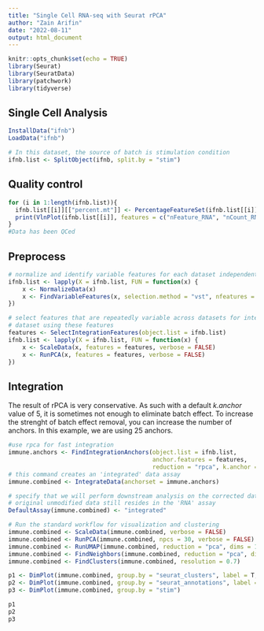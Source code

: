 ---
title: "Single Cell RNA-seq with Seurat rPCA"
author: "Zain Arifin"
date: "2022-08-11"
output: html_document
---


```{r setup, include=FALSE}
knitr::opts_chunk$set(echo = TRUE)
library(Seurat)
library(SeuratData)
library(patchwork)
library(tidyverse)
```

## Single Cell Analysis

```{r load-data, warning=F}
InstallData("ifnb")
LoadData("ifnb")

# In this dataset, the source of batch is stimulation condition
ifnb.list <- SplitObject(ifnb, split.by = "stim")
```

## Quality control

```{r}
for (i in 1:length(ifnb.list)){
  ifnb.list[[i]][["percent.mt"]] <- PercentageFeatureSet(ifnb.list[[i]], pattern = "^MT-")
  print(VlnPlot(ifnb.list[[i]], features = c("nFeature_RNA", "nCount_RNA", "percent.mt"), ncol = 3))
}
#Data has been QCed
```

## Preprocess

```{r}
# normalize and identify variable features for each dataset independently
ifnb.list <- lapply(X = ifnb.list, FUN = function(x) {
    x <- NormalizeData(x)
    x <- FindVariableFeatures(x, selection.method = "vst", nfeatures = 3000)
})

# select features that are repeatedly variable across datasets for integration run PCA on each
# dataset using these features
features <- SelectIntegrationFeatures(object.list = ifnb.list)
ifnb.list <- lapply(X = ifnb.list, FUN = function(x) {
    x <- ScaleData(x, features = features, verbose = FALSE)
    x <- RunPCA(x, features = features, verbose = FALSE)
})
```

## Integration

The result of rPCA is very conservative. As such with a default *k.anchor* value of 5, it is sometimes not enough to eliminate batch effect. To increase the strenght of batch effect removal, you can increase the number of anchors. In this example, we are using 25 anchors.

```{r}
#use rpca for fast integration
immune.anchors <- FindIntegrationAnchors(object.list = ifnb.list, 
                                         anchor.features = features, 
                                         reduction = "rpca", k.anchor = 25)
# this command creates an 'integrated' data assay
immune.combined <- IntegrateData(anchorset = immune.anchors)

# specify that we will perform downstream analysis on the corrected data note that the
# original unmodified data still resides in the 'RNA' assay
DefaultAssay(immune.combined) <- "integrated"

# Run the standard workflow for visualization and clustering
immune.combined <- ScaleData(immune.combined, verbose = FALSE)
immune.combined <- RunPCA(immune.combined, npcs = 30, verbose = FALSE)
immune.combined <- RunUMAP(immune.combined, reduction = "pca", dims = 1:30)
immune.combined <- FindNeighbors(immune.combined, reduction = "pca", dims = 1:30)
immune.combined <- FindClusters(immune.combined, resolution = 0.7)
```

```{r viz}
p1 <- DimPlot(immune.combined, group.by = "seurat_clusters", label = T, repel = T)
p2 <- DimPlot(immune.combined, group.by = "seurat_annotations", label = T, repel = T)
p3 <- DimPlot(immune.combined, group.by = "stim")

p1
p2
p3
```